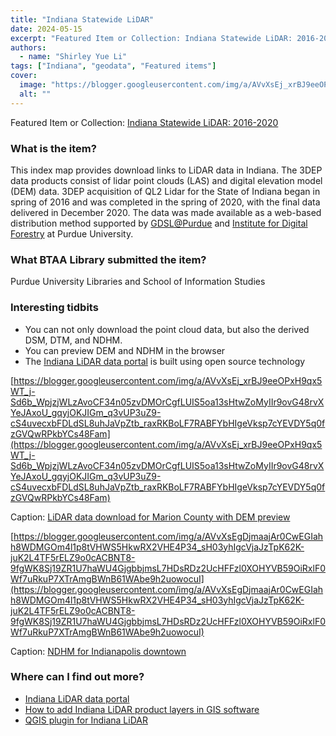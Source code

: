 ```yaml
---
title: "Indiana Statewide LiDAR"
date: 2024-05-15
excerpt: "Featured Item or Collection: Indiana Statewide LiDAR: 2016-2020 What is the item?"
authors:
  - name: "Shirley Yue Li"
tags: ["Indiana", "geodata", "Featured items"]
cover:
  image: "https://blogger.googleusercontent.com/img/a/AVvXsEj_xrBJ9eeOPxH9qx5WT_j-Sd6b_WpjzjWLzAvoCF34n05zvDMOrCgfLUIS5oa13sHtwZoMyIIr9ovG48rvXYeJAxoU_gqyjOKJIGm_q3vUP3uZ9-cS4uvecxbFDLdSL8uhJaVpZtb_raxRKBoLF7RABFYbHIgeVksp7cYEVDY5q0fzGVQwRPkbYCs48Fam=s320"
  alt: ""
---
```


Featured Item or Collection:  [Indiana Statewide LiDAR: 2016-2020](https://geo.btaa.org/catalog/09a-03)

 

### What is the item?

 

This index map provides download links to LiDAR data in Indiana. The 3DEP data products consist of lidar point clouds (LAS) and digital elevation model (DEM) data.   3DEP acquisition of QL2 Lidar for the State of Indiana began in spring of 2016 and was completed in the spring of 2020, with the final data delivered in December 2020. The data was made available as a web-based distribution method supported by  [GDSL@Purdue](https://gdsl.org/about/) and  [Institute for Digital Forestry](https://ag.purdue.edu/digital-forestry/) at Purdue University.

 

### What BTAA Library submitted the item?

 

Purdue University Libraries and School of Information Studies

 

### Interesting tidbits

 
- You can not only download the point cloud data, but also the derived DSM, DTM, and NDHM.
- You can preview DEM and NDHM in the browser
- The [Indiana LiDAR data portal](https://lidar.digitalforestry.org/) is built using open source technology
 

[https://blogger.googleusercontent.com/img/a/AVvXsEj_xrBJ9eeOPxH9qx5WT_j-Sd6b_WpjzjWLzAvoCF34n05zvDMOrCgfLUIS5oa13sHtwZoMyIIr9ovG48rvXYeJAxoU_gqyjOKJIGm_q3vUP3uZ9-cS4uvecxbFDLdSL8uhJaVpZtb_raxRKBoLF7RABFYbHIgeVksp7cYEVDY5q0fzGVQwRPkbYCs48Fam](https://blogger.googleusercontent.com/img/a/AVvXsEj_xrBJ9eeOPxH9qx5WT_j-Sd6b_WpjzjWLzAvoCF34n05zvDMOrCgfLUIS5oa13sHtwZoMyIIr9ovG48rvXYeJAxoU_gqyjOKJIGm_q3vUP3uZ9-cS4uvecxbFDLdSL8uhJaVpZtb_raxRKBoLF7RABFYbHIgeVksp7cYEVDY5q0fzGVQwRPkbYCs48Fam)

 

Caption:  [LiDAR data download for Marion County with DEM preview](https://lidar.digitalforestry.org/download_marion.php?cname=marion&amp;clon=-86.13305839196093&amp;clat=39.779844384833936&amp;years=2011,2016)

 

[https://blogger.googleusercontent.com/img/a/AVvXsEgDjmaajAr0CwEGIahh8WDMGOm4l1p8tVHWS5HkwRX2VHE4P34_sH03yhIgcVjaJzTpK62K-juK2L4TF5rELZ9o0cACBNT8-9fgWK8Sj19ZR1U7haWU4GjgbbjmsL7HDsRDz2UcHFFzl0XOHYVB59OiRxlF0Wf7uRkuP7XTrAmgBWnB61WAbe9h2uowocuI](https://blogger.googleusercontent.com/img/a/AVvXsEgDjmaajAr0CwEGIahh8WDMGOm4l1p8tVHWS5HkwRX2VHE4P34_sH03yhIgcVjaJzTpK62K-juK2L4TF5rELZ9o0cACBNT8-9fgWK8Sj19ZR1U7haWU4GjgbbjmsL7HDsRDz2UcHFFzl0XOHYVB59OiRxlF0Wf7uRkuP7XTrAmgBWnB61WAbe9h2uowocuI)

 

Caption:  [NDHM for Indianapolis downtown](https://lidar.digitalforestry.org/download_marion.php?cname=marion&amp;clon=-86.13305839196093&amp;clat=39.779844384833936&amp;years=2011,2016)

 

### Where can I find out more?

 
- [Indiana LiDAR data portal](https://lidar.digitalforestry.org/)
- [How to add Indiana LiDAR product layers in GIS software](https://gdsl.org/2021/08/02/how-to-add-indiana-lidar-data-product-layers-in-gis-software/)
- [QGIS plugin for Indiana LiDAR](https://plugins.qgis.org/plugins/indiana_lidar/)
